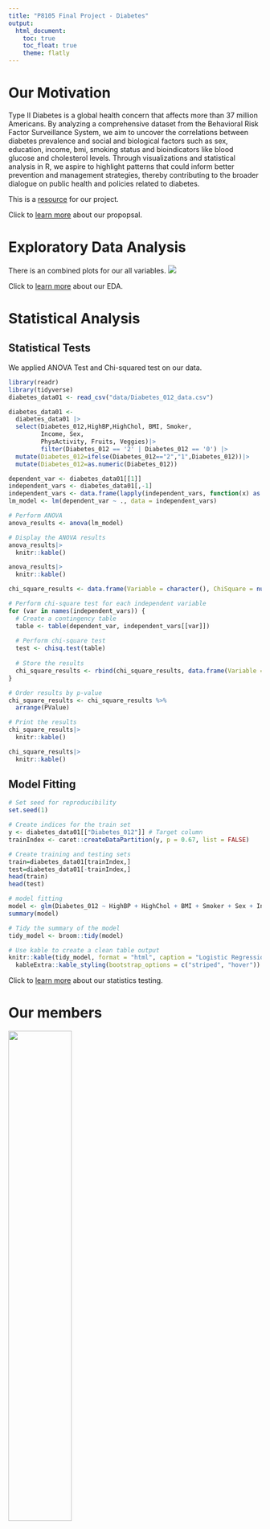```yaml
---
title: "P8105 Final Project - Diabetes"
output: 
  html_document:
    toc: true
    toc_float: true
    theme: flatly
---
```


# Our Motivation

Type II Diabetes is a global health concern that affects more than 37 million Americans. By analyzing a comprehensive dataset from the Behavioral Risk Factor Surveillance System, we aim to uncover the correlations between diabetes prevalence and social and biological factors such as sex, education, income, bmi, smoking status and bioindicators like blood glucose and cholesterol levels. Through visualizations and statistical analysis in R, we aspire to highlight patterns that could inform better prevention and management strategies, thereby contributing to the broader dialogue on public health and policies related to diabetes.

This is a [resource](https://www.kaggle.com/datasets/alexteboul/diabetes-health-indicators-dataset/data) for our project.

Click to [learn more](Proposal.html) about our propopsal.

# Exploratory Data Analysis

There is an combined plots for our all variables.
![](images/RplotCombined.png)

Click to [learn more](EDA.html) about our EDA.

# Statistical Analysis

## Statistical Tests

We applied ANOVA Test and Chi-squared test on our data.

```r
library(readr)
library(tidyverse)
diabetes_data01 <- read_csv("data/Diabetes_012_data.csv")

diabetes_data01 <- 
  diabetes_data01 |>
  select(Diabetes_012,HighBP,HighChol, BMI, Smoker, 
         Income, Sex,
         PhysActivity, Fruits, Veggies)|>
         filter(Diabetes_012 == '2' | Diabetes_012 == '0') |>
  mutate(Diabetes_012=ifelse(Diabetes_012=="2","1",Diabetes_012))|>
  mutate(Diabetes_012=as.numeric(Diabetes_012))
```

```r
dependent_var <- diabetes_data01[[1]]
independent_vars <- diabetes_data01[,-1]
independent_vars <- data.frame(lapply(independent_vars, function(x) as.factor(x)))
lm_model <- lm(dependent_var ~ ., data = independent_vars)

# Perform ANOVA
anova_results <- anova(lm_model)

# Display the ANOVA results
anova_results|>
  knitr::kable()
```

```r
anova_results|>
  knitr::kable()
```

```r
chi_square_results <- data.frame(Variable = character(), ChiSquare = numeric(), PValue = numeric(), stringsAsFactors = FALSE)

# Perform chi-square test for each independent variable
for (var in names(independent_vars)) {
  # Create a contingency table
  table <- table(dependent_var, independent_vars[[var]])
  
  # Perform chi-square test
  test <- chisq.test(table)
  
  # Store the results
  chi_square_results <- rbind(chi_square_results, data.frame(Variable = var, ChiSquare = test$statistic, PValue = test$p.value))
}

# Order results by p-value
chi_square_results <- chi_square_results %>%
  arrange(PValue) 

# Print the results
chi_square_results|>
  knitr::kable()
```

```r
chi_square_results|>
  knitr::kable()
```

## Model Fitting

```r
# Set seed for reproducibility
set.seed(1)

# Create indices for the train set
y <- diabetes_data01[["Diabetes_012"]] # Target column
trainIndex <- caret::createDataPartition(y, p = 0.67, list = FALSE)

# Create training and testing sets
train=diabetes_data01[trainIndex,]
test=diabetes_data01[-trainIndex,]
head(train)
head(test)

# model fitting
model <- glm(Diabetes_012 ~ HighBP + HighChol + BMI + Smoker + Sex + Income + PhysActivity + Fruits + Veggies, data = train)
summary(model)

# Tidy the summary of the model
tidy_model <- broom::tidy(model)
```

```r
# Use kable to create a clean table output
knitr::kable(tidy_model, format = "html", caption = "Logistic Regression Model Summary") |>
  kableExtra::kable_styling(bootstrap_options = c("striped", "hover"))
```

Click to [learn more](statisticalanaylsis.html) about our statistics testing.

# Our members

![](images/YimengCai.jpg){width=50%}  

Yimeng, Cai

(yc3577) 

![](images/ZheshuJiang.jpg){width=50%}    

Zheshu, Jiang

(zj2379) 

![](images/ZeLi.jpg){width=50%}     

Ze, Li

(zl2746)  

![](images/QianyingWu.jpg){width=50%}  

Qianying, Wu

(qw2418)
